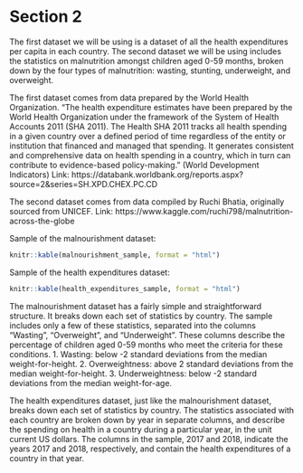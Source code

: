 

# Section 2
The first dataset we will be using is a dataset of all the health expenditures per capita in each country. The second dataset we will be using includes the statistics on malnutrition amongst children aged 0-59 months, broken down by the four types of malnutrition: wasting, stunting, underweight, and overweight.

The first dataset comes from data prepared by the World Health Organization. “The health expenditure estimates have been prepared by the World Health Organization under the framework of the System of Health Accounts 2011 (SHA 2011). The Health SHA 2011 tracks all health spending in a given country over a defined period of time regardless of the entity or institution that financed and managed that spending. It generates consistent and comprehensive data on health spending in a country, which in turn can contribute to evidence-based policy-making.” (World Development Indicators)
Link: https://databank.worldbank.org/reports.aspx?source=2&series=SH.XPD.CHEX.PC.CD

The second dataset comes from data compiled by Ruchi Bhatia, originally sourced from UNICEF. 
Link: https://www.kaggle.com/ruchi798/malnutrition-across-the-globe

Sample of the malnourishment dataset:
```r
knitr::kable(malnourishment_sample, format = "html")
```

Sample of the health expenditures dataset:
```r
knitr::kable(health_expenditures_sample, format = "html")
```

The malnourishment dataset has a fairly simple and straightforward structure. It breaks down each set of statistics by country. The sample includes only a few of these statistics, separated into the columns “Wasting”, “Overweight”, and “Underweight”. These columns describe the percentage of children aged 0-59 months who meet the criteria for these conditions. 
1. Wasting: below -2 standard deviations from the median weight-for-height. 
2. Overweightness: above 2 standard deviations from the median weight-for-height. 
3. Underweightness: below -2 standard deviations from the median weight-for-age. 

The health expenditures dataset, just like the malnourishment dataset, breaks down each set of statistics by country. The statistics associated with each country are broken down by year in separate columns, and describe the spending on health in a country during a particular year, in the unit current US dollars. The columns in the sample, 2017 and 2018, indicate the years 2017 and 2018, respectively, and contain the health expenditures of a country in that year. 
